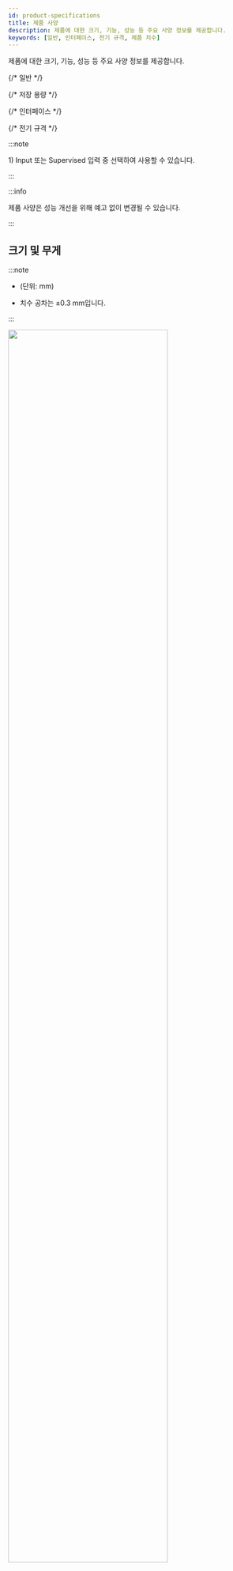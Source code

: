 ```yaml
---
id: product-specifications
title: 제품 사양
description: 제품에 대한 크기, 기능, 성능 등 주요 사양 정보를 제공합니다.
keywords: [일반, 인터페이스, 전기 규격, 제품 치수]
---
```


제품에 대한 크기, 기능, 성능 등 주요 사양 정보를 제공합니다.


{/* 일반 */}
<SpecSection data={specs.doorinterface.general} />

{/* 저장 용량 */}
<SpecSection data={specs.doorinterface.storage} />

{/* 인터페이스 */}
<SpecSection data={specs.doorinterface.interface} />

{/* 전기 규격 */}
<SpecSection data={specs.doorinterface.power} />

:::note

<Anno id='anno1'>1)</Anno> Input 또는 Supervised 입력 중 선택하여 사용할 수 있습니다.

:::

:::info

제품 사양은 성능 개선을 위해 예고 없이 변경될 수 있습니다.

:::

<PageBreak />

## 크기 및 무게

:::note

* (단위: mm)

* 치수 공차는 ±0.3 mm입니다.

:::

<Image src='/img/device/di24-dimension.svg' width='80%' className='none' />